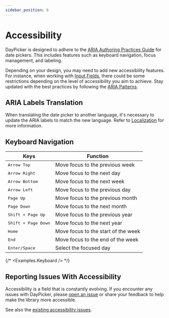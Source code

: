 ```yaml
---
sidebar_position: 6
---
```


# Accessibility

DayPicker is designed to adhere to the [ARIA Authoring Practices Guide](https://www.w3.org/WAI/ARIA/apg/patterns/dialog-modal/examples/datepicker-dialog/) for date pickers. This includes features such as keyboard navigation, focus management, and labeling.

Depending on your design, you may need to add new accessibility features. For instance, when working with [Input Fields](/advanced-guides/input-fields), there could be some restrictions depending on the level of accessibility you aim to achieve. Stay updated with the best practices by following the [ARIA Patterns](https://www.w3.org/WAI/ARIA/apg/patterns/).

## ARIA Labels Translation

When translating the date picker to another language, it's necessary to update the ARIA labels to match the new language. Refer to [Localization](/using-daypicker/localization#aria-labels) for more information.

## Keyboard Navigation

| Keys                         | Function                            |
| ---------------------------- | ----------------------------------- |
| <kbd>Arrow Top</kbd>         | Move focus to the previous week     |
| <kbd>Arrow Right</kbd>       | Move focus to the next day          |
| <kbd>Arrow Bottom</kbd>      | Move focus to the next week         |
| <kbd>Arrow Left</kbd>        | Move focus to the previous day      |
| <kbd>Page Up</kbd>           | Move focus to the previous month    |
| <kbd>Page Down</kbd>         | Move focus to the next month        |
| <kbd>Shift + Page Up</kbd>   | Move focus to the previous year     |
| <kbd>Shift + Page Down</kbd> | Move focus to the next year         |
| <kbd>Home</kbd>              | Move focus to the start of the week |
| <kbd>End</kbd>               | Move focus to the end of the week   |
| <kbd>Enter/Space</kbd>       | Select the focused day              |

{/* <Flex my="8" justify="center">
  <Examples.Keyboard />
</Flex> */}

## Reporting Issues With Accessibility

Accessibility is a field that is constantly evolving. If you encounter any issues with DayPicker, please [open an issue](https://github.com/gpbl/react-day-picker/issues/new/choose) or share
your feedback to help make the library more accessible.

See also the [existing accessibility issues](https://github.com/gpbl/react-day-picker/issues?q=is%3Aopen+label%3Aaccessibility+sort%3Aupdated-desc).
